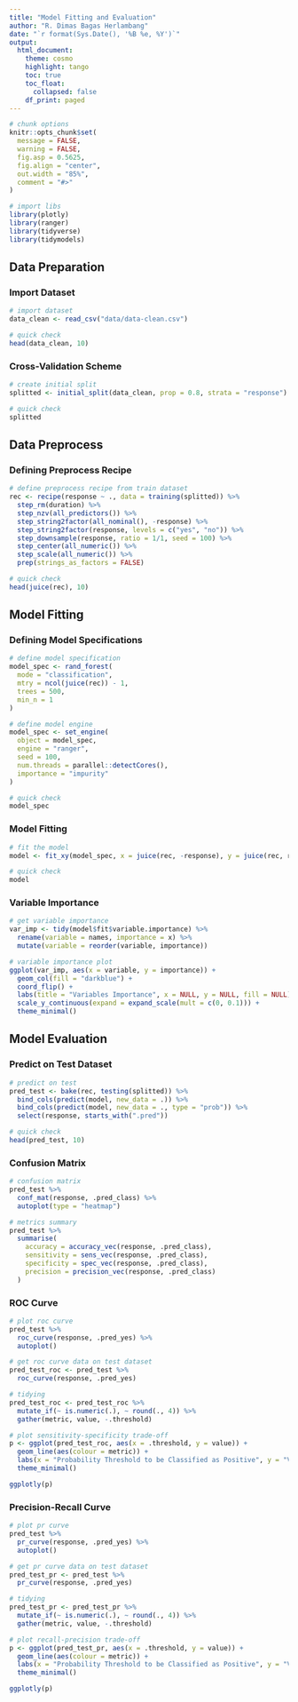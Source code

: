 ```yaml
---
title: "Model Fitting and Evaluation"
author: "R. Dimas Bagas Herlambang"
date: "`r format(Sys.Date(), '%B %e, %Y')`"
output:
  html_document:
    theme: cosmo
    highlight: tango
    toc: true
    toc_float:
      collapsed: false
    df_print: paged
---
```


```r
# chunk options
knitr::opts_chunk$set(
  message = FALSE,
  warning = FALSE,
  fig.asp = 0.5625,
  fig.align = "center",
  out.width = "85%",
  comment = "#>"
)
```

```r
# import libs
library(plotly)
library(ranger)
library(tidyverse)
library(tidymodels)
```

## Data Preparation

### Import Dataset

```r
# import dataset
data_clean <- read_csv("data/data-clean.csv")

# quick check
head(data_clean, 10)
```

### Cross-Validation Scheme

```r
# create initial split
splitted <- initial_split(data_clean, prop = 0.8, strata = "response")

# quick check
splitted
```

## Data Preprocess

### Defining Preprocess Recipe

```r
# define preprocess recipe from train dataset
rec <- recipe(response ~ ., data = training(splitted)) %>% 
  step_rm(duration) %>%
  step_nzv(all_predictors()) %>% 
  step_string2factor(all_nominal(), -response) %>%
  step_string2factor(response, levels = c("yes", "no")) %>%
  step_downsample(response, ratio = 1/1, seed = 100) %>%
  step_center(all_numeric()) %>%
  step_scale(all_numeric()) %>%
  prep(strings_as_factors = FALSE)

# quick check
head(juice(rec), 10)
```

## Model Fitting

### Defining Model Specifications

```r
# define model specification
model_spec <- rand_forest(
  mode = "classification",
  mtry = ncol(juice(rec)) - 1,
  trees = 500,
  min_n = 1
)

# define model engine
model_spec <- set_engine(
  object = model_spec,
  engine = "ranger",
  seed = 100,
  num.threads = parallel::detectCores(),
  importance = "impurity"
)

# quick check
model_spec
```

### Model Fitting

```r
# fit the model
model <- fit_xy(model_spec, x = juice(rec, -response), y = juice(rec, response))

# quick check
model
```

### Variable Importance

```r
# get variable importance
var_imp <- tidy(model$fit$variable.importance) %>%
  rename(variable = names, importance = x) %>%
  mutate(variable = reorder(variable, importance))

# variable importance plot
ggplot(var_imp, aes(x = variable, y = importance)) +
  geom_col(fill = "darkblue") +
  coord_flip() +
  labs(title = "Variables Importance", x = NULL, y = NULL, fill = NULL) +
  scale_y_continuous(expand = expand_scale(mult = c(0, 0.1))) +
  theme_minimal()
```

## Model Evaluation

### Predict on Test Dataset

```r
# predict on test
pred_test <- bake(rec, testing(splitted)) %>%
  bind_cols(predict(model, new_data = .)) %>%
  bind_cols(predict(model, new_data = ., type = "prob")) %>% 
  select(response, starts_with(".pred"))

# quick check
head(pred_test, 10)
```

### Confusion Matrix

```r
# confusion matrix
pred_test %>%
  conf_mat(response, .pred_class) %>%
  autoplot(type = "heatmap")
```

```r
# metrics summary
pred_test %>%
  summarise(
    accuracy = accuracy_vec(response, .pred_class),
    sensitivity = sens_vec(response, .pred_class),
    specificity = spec_vec(response, .pred_class),
    precision = precision_vec(response, .pred_class)
  )
```

### ROC Curve

```r
# plot roc curve
pred_test %>%
  roc_curve(response, .pred_yes) %>%
  autoplot()
```

```r
# get roc curve data on test dataset
pred_test_roc <- pred_test %>%
  roc_curve(response, .pred_yes)

# tidying
pred_test_roc <- pred_test_roc %>% 
  mutate_if(~ is.numeric(.), ~ round(., 4)) %>% 
  gather(metric, value, -.threshold)

# plot sensitivity-specificity trade-off
p <- ggplot(pred_test_roc, aes(x = .threshold, y = value)) +
  geom_line(aes(colour = metric)) +
  labs(x = "Probability Threshold to be Classified as Positive", y = "Value", colour = "Metrics") +
  theme_minimal()

ggplotly(p)
```

### Precision-Recall Curve

```r
# plot pr curve
pred_test %>%
  pr_curve(response, .pred_yes) %>%
  autoplot()
```

```r
# get pr curve data on test dataset
pred_test_pr <- pred_test %>%
  pr_curve(response, .pred_yes)

# tidying
pred_test_pr <- pred_test_pr %>% 
  mutate_if(~ is.numeric(.), ~ round(., 4)) %>% 
  gather(metric, value, -.threshold)

# plot recall-precision trade-off
p <- ggplot(pred_test_pr, aes(x = .threshold, y = value)) +
  geom_line(aes(colour = metric)) +
  labs(x = "Probability Threshold to be Classified as Positive", y = "Value", colour = "Metrics") +
  theme_minimal()

ggplotly(p)
```
